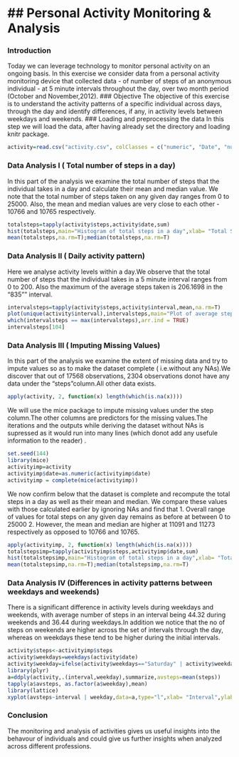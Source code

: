 ## Personal Activity Monitoring & Analysis
========================================================
### Introduction
Today we can leverage technology to monitor personal activity on an ongoing basis. In this exercise we consider data from a personal activity monitoring device that collected data - of number of steps of an anonymous individual -  at 5 minute intervals throughout the day, over two month period (October and November,2012).
### Objective
The objective of this exercise is to understand the activity patterns of a specific individual across days, through the day and identify differences, if any, in activity levels between weekdays and weekends.
### Loading and preprocessing the data
In this step we will load the data, after having already set the directory and loading knitr package.

```r
activity=read.csv("activity.csv", colClasses = c("numeric", "Date", "numeric"))
```
### Data Analysis I ( Total number of steps in a day)
In this part of the analysis we examine the total number of steps that the individual takes in a day and calculate their mean and median value. We note that the total number of steps taken on any given day ranges from 0 to 25000. Also, the mean and median values are very close to each other - 10766 and 10765 respectively.
```r
totalsteps=tapply(activity$steps,activity$date,sum)
hist(totalsteps,main="Histogram of total steps in a day",xlab= "Total Steps in a Day")
mean(totalsteps,na.rm=T);median(totalsteps,na.rm=T)
```
### Data Analysis II ( Daily activity pattern)
Here we analyse activity levels within a day.We observe that the total number of steps that the individual takes in a 5 minute interval ranges from 0 to 200. Also the maximum of the average steps taken is 206.1698 in the "835"" interval. 
```r
intervalsteps=tapply(activity$steps,activity$interval,mean,na.rm=T)
plot(unique(activity$interval),intervalsteps,main="Plot of average steps in an interval",ylab= "Average Steps in an interval",xlab="Interval of the day",type = "l") 
which(intervalsteps == max(intervalsteps),arr.ind = TRUE)
intervalsteps[104]
```
### Data Analysis III ( Imputing Missing Values)
In this part of the analysis we examine the extent of missing data and try to impute values so as to make the dataset complete ( i.e.without any NAs).We discover that out of 17568 observations, 2304 observations donot have any data under the "steps"column.All other data exists.
```r
apply(activity, 2, function(x) length(which(is.na(x))))
```
We will use the mice package to impute missing values under the step column.The other columns are predictors for the missing values.The iterations and the outputs while deriving the dataset without NAs is supressed as it would run into many lines (which donot add any usefule information to the reader)
.
```r
set.seed(144)
library(mice)
activityimp=activity
activityimp$date=as.numeric(activityimp$date)
activityimp = complete(mice(activityimp))
```
We now confirm below that the dataset is complete and recompute the total steps in a day as well as their mean and median. We compare these values with those calculated earlier by ignoring NAs and find that
1. Overall range of values for total steps on any given day remains as before at between 0 to 25000
2. However, the mean and median are higher at 11091 and 11273 respectively as opposed to 10766 and 10765.
```r
apply(activityimp, 2, function(x) length(which(is.na(x))))
totalstepsimp=tapply(activityimp$steps,activityimp$date,sum)
hist(totalstepsimp,main="Histogram of total steps in a day",xlab= "Total Steps in a Day")
mean(totalstepsimp,na.rm=T);median(totalstepsimp,na.rm=T)
```
### Data Analysis IV (Differences in activity patterns between weekdays and weekends)
There is a significant difference in activity levels during weekdays and weekends, with average number of steps in an interval being 44.32 during weekends and 36.44 during weekdays.In addition we notice that the no of steps on weekends are higher across the set of intervals through the day, whereas on weekdays these tend to be higher during the initial intervals. 
```r
activity$steps<-activityimp$steps
activity$weekdays=weekdays(activity$date)
activity$weekday=ifelse(activity$weekdays=="Saturday" | activity$weekdays=="Sunday", "Weekends","Weekdays")
library(plyr)
a=ddply(activity,.(interval,weekday),summarize,avsteps=mean(steps))
tapply(a$avsteps, as.factor(a$weekday),mean)
library(lattice)
xyplot(avsteps~interval | weekday,data=a,type="l",xlab= "Interval",ylab= "No of Steps (Avg)",main="Plot of avg. steps in an interval - Weekdays vs Weekends")
```
### Conclusion
The monitoring and analysis of activities gives us useful insights into the behavour of individuals and could give us further insights when analyzed across different professions.